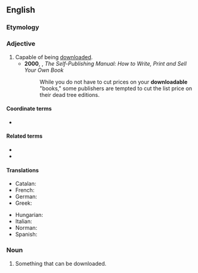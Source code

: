 ==English==

===Etymology===
{{suffix|en|download|able}}

===Adjective===
{{en-adj|-}}

# Capable of being [[download]]ed.
#* '''2000''', {{w|Dan Poynter}}, ''The Self-Publishing Manual: How to Write, Print and Sell Your Own Book''
#*: While you do not have to cut prices on your '''downloadable''' "books," some publishers are tempted to cut the list price on their dead tree editions.

====Coordinate terms====
* {{l|en|uploadable}}

====Related terms====
* {{l|en|downloadability}}
* {{l|en|downloading}}

====Translations====
{{trans-top|capable of being downloaded}}
* Catalan: {{t|ca|descarregable}}
* French: {{t+|fr|téléchargeable}}
* German: {{t|de|downloadbar}}
* Greek: {{t|el|καταφορτώσιμος}}
{{trans-mid}}
* Hungarian: {{t|hu|letölthető}}
* Italian: {{t|it|scaricabile}}
* Norman: {{t|nrf|dêchèrgeabl'ye}}
* Spanish: {{t|es|descargable}}
{{trans-bottom}}

===Noun===
{{en-noun}}

# Something that can be downloaded.